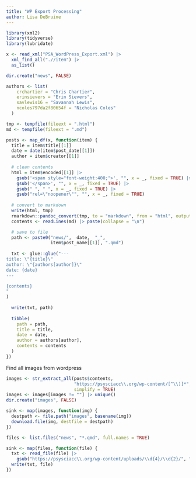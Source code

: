 ```yaml
---
title: "WP Export Processing"
author: Lisa DeBruine
---
```


```r
library(xml2)
library(tidyverse)
library(lubridate)
```

```r
x <- read_xml("PSA_WordPress_Export.xml") |>
  xml_find_all(".//item") |>
  as_list()
```


```r
dir.create("news", FALSE)

authors <- list(
    crchartier = "Chris Chartier",
    erinsievers = "Erin Sievers",
    savlewis16 = "Savannah Lewis",
    ncoles797da2f80654f = "Nicholas Coles"
  )

tmp <- tempfile(fileext = ".html")
md <- tempfile(fileext = ".md")

posts <- map_df(x, function(item) {
  title = item$title[[1]]
  date = date(item$post_date[[1]])
  author = item$creator[[1]]
  
  # clean contents
  html = item$encoded[[1]] |>
    gsub('<span style="font-weight:400;">', "", x = _, fixed = TRUE) |>
    gsub('</span>', "", x = _, fixed = TRUE) |>
    gsub(" ", " ", x = _, fixed = TRUE) |>
    gsub("rel=\"noopener\"", "", x = _, fixed = TRUE)
  
  # convert to markdown
  write(html, tmp)
  rmarkdown::pandoc_convert(tmp, to = "markdown", from = "html", output = md, verbose = FALSE)
  contents <- readLines(md) |> paste(collapse = "\n")

  # save to file
  path <- paste0("news/",  date,  "_", 
                 item$post_name[[1]], ".qmd")
  
  txt <- glue::glue("---
title: \"{title}\"
author: \"{authors[author]}\"
date: {date}
---

{contents}
"
)
  
  write(txt, path)
  
  tibble(
    path = path,
    title = title,
    date = date,
    author = authors[author],
    contents = contents
  )
})
```

Find all images from wordpress

```r
images <- str_extract_all(posts$contents,
                          "https://psysciacc\\.org/wp-content/[^\\)]*", 
                          simplify = TRUE)
images <- images[images != ""] |> unique()
dir.create("images", FALSE)

sink <- map(images, function(img) {
  destpath <- file.path("images", basename(img))
  download.file(img, destfile = destpath)
})

```


```r
files <- list.files("news", "*.qmd", full.names = TRUE)

sink <- map(files, function(file) {
  txt <- read_file(file) |>
    gsub("https://psysciacc\\.org/wp-content/uploads/\\d{4}/\\d{2}/", "images/", x = _)
  write(txt, file)
})
 
```






